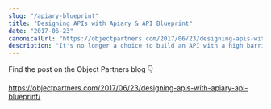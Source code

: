 ```yaml
---
slug: "/apiary-blueprint"
title: "Designing APIs with Apiary & API Blueprint"
date: "2017-06-23"
canonicalUrl: "https://objectpartners.com/2017/06/23/designing-apis-with-apiary-api-blueprint/"
description: "It's no longer a choice to build an API with a high barrier of entry. Make your APIs even more user friendly by pulling in a tool like Apiary."
---
```


Find the post on the Object Partners blog 👇

<a href="https://objectpartners.com/2017/06/23/designing-apis-with-apiary-api-blueprint/" target="_blank">
    https://objectpartners.com/2017/06/23/designing-apis-with-apiary-api-blueprint/
</a>